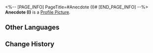 <%-- [PAGE_INFO]
PageTitle=#Anecdote (I)#
[END_PAGE_INFO] --%>
{{Stub|Location information}}
{{Item Infobox
|id          = 223230
|image       = Dreamscape Pass Sticker Text.png
|type        = Dreamscape Pass Sticker
|type2       = Amusing Ourselves to Death Stickers
|invCategory = 
|rarity      = 4
|effect      = Digital stickers that can be used to decorate the pages of the Dreamtour Handbook. They come in many different styles.
|description = 
|source1     = [[Discuss "The Watchmaker" with the watchmaker]]
}}
{{Description|Rumor has it that tapping the amusement park attractions in Aideen Park in a specific rhythm will cause the legendary creature "Dreamhound" to be summoned.}}
'''Anecdote (I)''' is a [[Profile Picture]].

==Other Languages==
{{Other Languages
|en   = Anecdote (I)
|zhs  = 趣闻•其一
|zht  = 趣聞•其一
|ja   = 面白い噂・1
|ko   = 흥미로운 이야기•1
|es   = Anécdota I
|fr   = Anecdote (I)
|ru   = Забавная история I
|th   = ข่าวลือที่น่าสนใจ 1
|vi   = Tin Thú Vị (1)
|de   = Anekdote (I)
|id   = Fakta Menarik 1
|pt   = Anedota (I)
}}

==Change History==
{{Change History|2.0}}